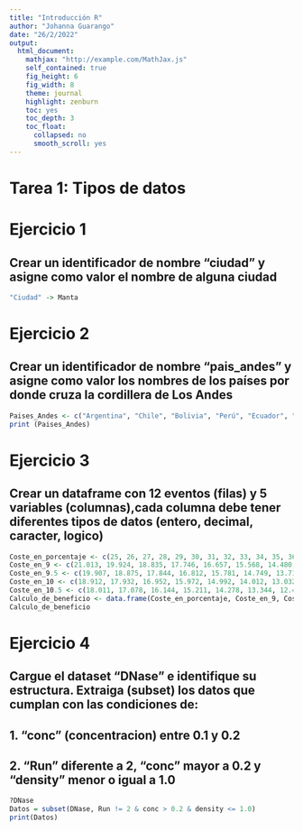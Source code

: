 ---
title: "Introducción R"
author: "Johanna Guarango"
date: "26/2/2022"
output:
  html_document:
    mathjax: "http://example.com/MathJax.js"
    self_contained: true
    fig_height: 6
    fig_width: 8
    theme: journal
    highlight: zenburn
    toc: yes
    toc_depth: 3
    toc_float:
      collapsed: no
      smooth_scroll: yes
---
# Tarea 1: Tipos de datos
# Ejercicio 1
## Crear un identificador de nombre "ciudad" y asigne como valor el nombre de alguna ciudad

```{r}
"Ciudad" -> Manta
```


# Ejercicio 2
## Crear un identificador de nombre "pais_andes" y asigne como valor los nombres de los países por donde cruza la cordillera de Los Andes


```{r}
Paises_Andes <- c("Argentina", "Chile", "Bolivia", "Perú", "Ecuador", "Colombia", "Venezuela")
print (Paises_Andes)
```


# Ejercicio 3
## Crear un dataframe con 12 eventos (filas) y 5 variables (columnas),cada columna debe tener diferentes tipos de datos (entero, decimal, caracter, logico)


```{r}

Coste_en_porcentaje <- c(25, 26, 27, 28, 29, 30, 31, 32, 33, 34, 35, 36)
Coste_en_9 <- c(21.013, 19.924, 18.835, 17.746, 16.657, 15.568, 14.480, 13.391, 12.302, 11.213, 10.124, 9.627)
Coste_en_9.5 <- c(19.907, 18.875, 17.844, 16.812, 15.781, 14.749, 13.717, 12.686, 11.654, 10.623, 9.591, 9.112)
Coste_en_10 <- c(18.912, 17.932, 16.952, 15.972, 14.992, 14.012, 13.032, 12.052, 11.072, 10.092, 9.112, 7.923)
Coste_en_10.5 <- c(18.011, 17.078, 16.144, 15.211, 14.278, 13.344, 12.411, 11.478, 10.544, 9.611, 8.678, 10.124)
Calculo_de_beneficio <- data.frame(Coste_en_porcentaje, Coste_en_9, Coste_en_9.5, Coste_en_10, Coste_en_10.5)
Calculo_de_beneficio
```


# Ejercicio 4
## Cargue el dataset "DNase" e identifique su estructura. Extraiga (subset) los datos que cumplan con las condiciones de: 
## 1. "conc" (concentracion) entre 0.1 y 0.2 
## 2. "Run" diferente a 2, "conc" mayor a 0.2 y "density" menor o igual a 1.0

```{r}
?DNase
Datos = subset(DNase, Run != 2 & conc > 0.2 & density <= 1.0)
print(Datos)
```



